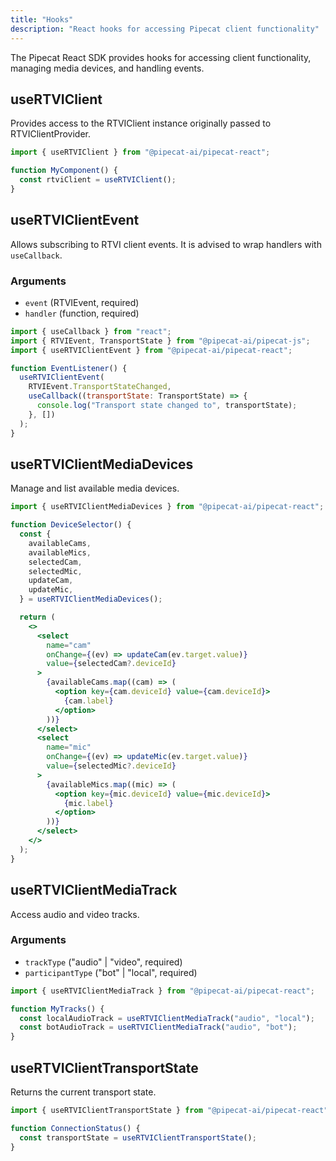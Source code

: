 ```yaml
---
title: "Hooks"
description: "React hooks for accessing Pipecat client functionality"
---
```


The Pipecat React SDK provides hooks for accessing client functionality, managing media devices, and handling events.

## useRTVIClient

Provides access to the RTVIClient instance originally passed to RTVIClientProvider.

```jsx
import { useRTVIClient } from "@pipecat-ai/pipecat-react";

function MyComponent() {
  const rtviClient = useRTVIClient();
}
```

## useRTVIClientEvent

Allows subscribing to RTVI client events. It is advised to wrap handlers with `useCallback`.

### Arguments

- `event` (RTVIEvent, required)
- `handler` (function, required)

```jsx
import { useCallback } from "react";
import { RTVIEvent, TransportState } from "@pipecat-ai/pipecat-js";
import { useRTVIClientEvent } from "@pipecat-ai/pipecat-react";

function EventListener() {
  useRTVIClientEvent(
    RTVIEvent.TransportStateChanged,
    useCallback((transportState: TransportState) => {
      console.log("Transport state changed to", transportState);
    }, [])
  );
}
```

## useRTVIClientMediaDevices

Manage and list available media devices.

```jsx
import { useRTVIClientMediaDevices } from "@pipecat-ai/pipecat-react";

function DeviceSelector() {
  const {
    availableCams,
    availableMics,
    selectedCam,
    selectedMic,
    updateCam,
    updateMic,
  } = useRTVIClientMediaDevices();

  return (
    <>
      <select
        name="cam"
        onChange={(ev) => updateCam(ev.target.value)}
        value={selectedCam?.deviceId}
      >
        {availableCams.map((cam) => (
          <option key={cam.deviceId} value={cam.deviceId}>
            {cam.label}
          </option>
        ))}
      </select>
      <select
        name="mic"
        onChange={(ev) => updateMic(ev.target.value)}
        value={selectedMic?.deviceId}
      >
        {availableMics.map((mic) => (
          <option key={mic.deviceId} value={mic.deviceId}>
            {mic.label}
          </option>
        ))}
      </select>
    </>
  );
}
```

## useRTVIClientMediaTrack

Access audio and video tracks.

### Arguments

- `trackType` ("audio" | "video", required)
- `participantType` ("bot" | "local", required)

```jsx
import { useRTVIClientMediaTrack } from "@pipecat-ai/pipecat-react";

function MyTracks() {
  const localAudioTrack = useRTVIClientMediaTrack("audio", "local");
  const botAudioTrack = useRTVIClientMediaTrack("audio", "bot");
}
```

## useRTVIClientTransportState

Returns the current transport state.

```jsx
import { useRTVIClientTransportState } from "@pipecat-ai/pipecat-react";

function ConnectionStatus() {
  const transportState = useRTVIClientTransportState();
}
```
